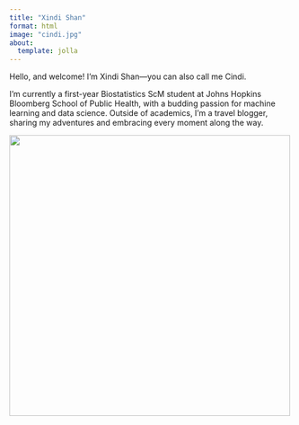 ```yaml
---
title: "Xindi Shan"
format: html
image: "cindi.jpg"
about:
  template: jolla
---
```


Hello, and welcome! I’m Xindi Shan—you can also call me Cindi.

I’m currently a first-year Biostatistics ScM student at Johns Hopkins Bloomberg School of Public Health, with a budding passion for machine learning and data science. Outside of academics, I’m a travel blogger, sharing my adventures and embracing every moment along the way.

![](travel.jpg){fig-align="center" width="500"}
